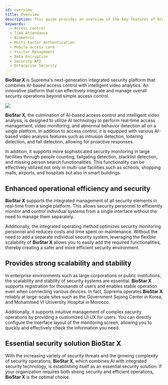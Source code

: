 ```yaml
---
id: overview
title: Overview
description: This guide provides an overview of the key features of BioStar X, essential considerations before implementation, and the applicability across various environments. Understand the key technologies and advantages of BioStar X, such as AI-based access control, intelligent video analytics, and integrated security management, and review in advance whether implementation is optimized for your security infrastructure.
keywords:
  - Access control
  - Time Attendance
  - Biometric
  - Multi-Factor Authentication
  - Mobile access card
  - Visitor Management
  - Data Encryption
  - Security API
  - Enterprise Security
---
```


**BioStar X** is Suprema's next-generation integrated security platform that combines AI-based access control with intelligent video analytics. An innovative platform that can effectively integrate and manage overall security operations beyond simple access control.

<Image src='/img/biostarx-main-launcher.png' className='none' />

**BioStar X**, the culmination of AI-based access control and intelligent video analysis, is designed to utilize AI technology to perform real-time access management, video monitoring, and abnormal behavior detection all on a single platform. In addition to access control, it is equipped with various AI-based video analysis features such as intrusion detection, loitering detection, and fall detection, allowing for proactive responses. 

In addition, it supports more sophisticated security monitoring in large facilities through people counting, tailgating detection, blacklist detection, and missing person search functionalities. This functionality can be effectively utilized not only in multi-use facilities such as schools, shopping malls, airports, and hospitals but also in smart buildings.

## Enhanced operational efficiency and security

**BioStar X** supports the integrated management of all security elements in real-time from a single platform. This allows security personnel to efficiently monitor and control individual systems from a single interface without the need to manage them separately.

Additionally, the integrated operating method optimizes security monitoring personnel and reduces costs and time spent on maintenance. Without the need to add a separate individual security system, leveraging the flexible scalability of **BioStar X** allows you to easily add the required functionalities, thereby creating a safer and more efficient security environment.

## Provides strong scalability and stability

In enterprise environments such as large corporations or public institutions, the scalability and stability of security systems are essential. **BioStar X** supports registration for thousands of users and enables stable operation even when connecting various devices. In fact, Suprema operates **BioStar X** reliably at large-scale sites such as the Government Sejong Center in Korea, and Mohammed VI University Hospital in Morocco.

Additionally, it supports intuitive management of complex security operations by providing a customized UI·UX for users. You can directly configure the interface layout of the monitoring screen, allowing you to quickly and effectively check the information you need.

## Essential security solution **BioStar X**

With the increasing variety of security threats and the growing complexity of security operations, **BioStar X**, which combines AI with integrated security technology, is establishing itself as an essential security solution. If your organization requires both strong security and efficient operations, **BioStar X** is the optimal choice.
